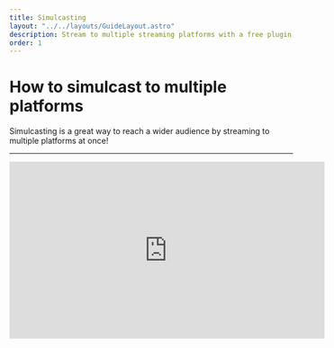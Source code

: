```yaml
---
title: Simulcasting
layout: "../../layouts/GuideLayout.astro"
description: Stream to multiple streaming platforms with a free plugin!
order: 1
---
```


# How to simulcast to multiple platforms

Simulcasting is a great way to reach a wider audience by streaming to multiple platforms at once!

---

<iframe width="560" height="315" src="https://www.youtube.com/embed/QJWCFQ2K52w?si=aWEDurQHsCUNovCF&amp;start=106" title="YouTube video player" frameborder="0" allow="accelerometer; autoplay; clipboard-write; encrypted-media; gyroscope; picture-in-picture; web-share" referrerpolicy="strict-origin-when-cross-origin" allowfullscreen></iframe>